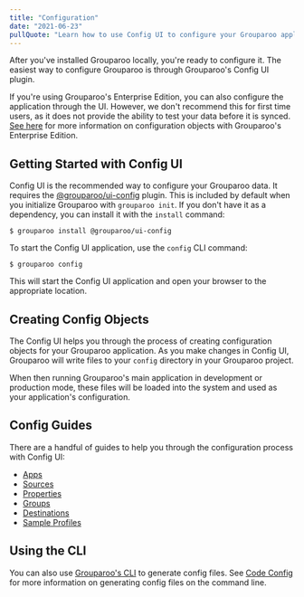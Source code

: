 ```yaml
---
title: "Configuration"
date: "2021-06-23"
pullQuote: "Learn how to use Config UI to configure your Grouparoo application."
---
```


After you've installed Grouparoo locally, you're ready to configure it. The easiest way to configure Grouparoo is through Grouparoo's Config UI plugin.

If you're using Grouparoo's Enterprise Edition, you can also configure the application through the UI. However, we don't recommend this for first time users, as it does not provide the ability to test your data before it is synced. [See here](/docs/running/ui-enterprise) for more information on configuration objects with Grouparoo's Enterprise Edition.

## Getting Started with Config UI

Config UI is the recommended way to configure your Grouparoo data. It requires the [@grouparoo/ui-config](https://www.npmjs.com/package/@grouparoo/ui-config) plugin. This is included by default when you initialize Grouparoo with `grouparoo init`. If you don't have it as a dependency, you can install it with the `install` command:

    $ grouparoo install @grouparoo/ui-config

To start the Config UI application, use the `config` CLI command:

    $ grouparoo config

This will start the Config UI application and open your browser to the appropriate location.

## Creating Config Objects

The Config UI helps you through the process of creating configuration objects for your Grouparoo application. As you make changes in Config UI, Grouparoo will write files to your `config` directory in your Grouparoo project.

When then running Grouparoo's main application in development or production mode, these files will be loaded into the system and used as your application's configuration.

## Config Guides

There are a handful of guides to help you through the configuration process with Config UI:

- [Apps](/docs/config/apps)
- [Sources](/docs/config/sources)
- [Properties](/docs/config/properties)
- [Groups](/docs/config/groups)
- [Destinations](/docs/config/destinations)
- [Sample Profiles](/docs/config/profiles)

## Using the CLI

You can also use [Grouparoo's CLI](/docs/cli) to generate config files. See [Code Config](/docs/config/code-config) for more information on generating config files on the command line.
